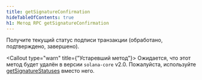 ```yaml
---
title: getSignatureConfirmation
hideTableOfContents: true
h1: Метод RPC getSignatureConfirmation
---
```


Получите текущий статус подписи транзакции (обработано, подтверждено,
завершено).

<Callout type="warn" title={"Устаревший метод"}>
  Ожидается, что этот метод будет удалён в версии `solana-core` v2.0.
  Пожалуйста, используйте
  [getSignatureStatuses](/docs/rpc/http/getsignaturestatuses) вместо него.
</Callout>
